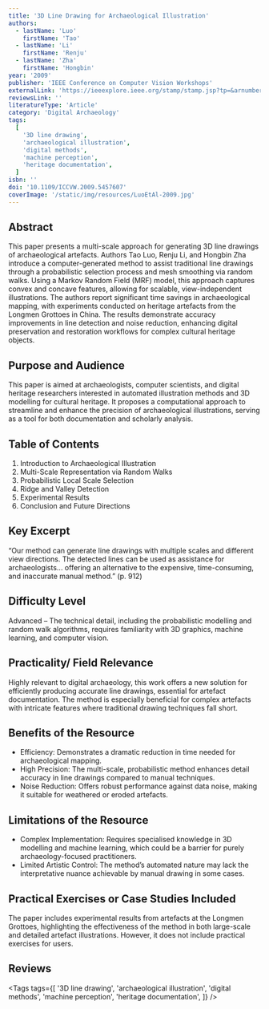 ```yaml
---
title: '3D Line Drawing for Archaeological Illustration'
authors:
  - lastName: 'Luo'
    firstName: 'Tao'
  - lastName: 'Li'
    firstName: 'Renju'
  - lastName: 'Zha'
    firstName: 'Hongbin'
year: '2009'
publisher: 'IEEE Conference on Computer Vision Workshops'
externalLink: 'https://ieeexplore.ieee.org/stamp/stamp.jsp?tp=&arnumber=5457607'
reviewsLink: ''
literatureType: 'Article'
category: 'Digital Archaeology'
tags:
  [
    '3D line drawing',
    'archaeological illustration',
    'digital methods',
    'machine perception',
    'heritage documentation',
  ]
isbn: ''
doi: '10.1109/ICCVW.2009.5457607'
coverImage: '/static/img/resources/LuoEtAl-2009.jpg'
---
```


## Abstract

This paper presents a multi-scale approach for generating 3D line drawings of archaeological artefacts. Authors Tao Luo, Renju Li, and Hongbin Zha introduce a computer-generated method to assist traditional line drawings through a probabilistic selection process and mesh smoothing via random walks. Using a Markov Random Field (MRF) model, this approach captures convex and concave features, allowing for scalable, view-independent illustrations. The authors report significant time savings in archaeological mapping, with experiments conducted on heritage artefacts from the Longmen Grottoes in China. The results demonstrate accuracy improvements in line detection and noise reduction, enhancing digital preservation and restoration workflows for complex cultural heritage objects.

## Purpose and Audience

This paper is aimed at archaeologists, computer scientists, and digital heritage researchers interested in automated illustration methods and 3D modelling for cultural heritage. It proposes a computational approach to streamline and enhance the precision of archaeological illustrations, serving as a tool for both documentation and scholarly analysis.

## Table of Contents

1. Introduction to Archaeological Illustration
2. Multi-Scale Representation via Random Walks
3. Probabilistic Local Scale Selection
4. Ridge and Valley Detection
5. Experimental Results
6. Conclusion and Future Directions

## Key Excerpt

“Our method can generate line drawings with multiple scales and different view directions. The detected lines can be used as assistance for archaeologists... offering an alternative to the expensive, time-consuming, and inaccurate manual method.” (p. 912)

## Difficulty Level

Advanced – The technical detail, including the probabilistic modelling and random walk algorithms, requires familiarity with 3D graphics, machine learning, and computer vision.

## Practicality/ Field Relevance

Highly relevant to digital archaeology, this work offers a new solution for efficiently producing accurate line drawings, essential for artefact documentation. The method is especially beneficial for complex artefacts with intricate features where traditional drawing techniques fall short.

## Benefits of the Resource

- Efficiency: Demonstrates a dramatic reduction in time needed for archaeological mapping.
- High Precision: The multi-scale, probabilistic method enhances detail accuracy in line drawings compared to manual techniques.
- Noise Reduction: Offers robust performance against data noise, making it suitable for weathered or eroded artefacts.

## Limitations of the Resource

- Complex Implementation: Requires specialised knowledge in 3D modelling and machine learning, which could be a barrier for purely archaeology-focused practitioners.
- Limited Artistic Control: The method’s automated nature may lack the interpretative nuance achievable by manual drawing in some cases.

## Practical Exercises or Case Studies Included

The paper includes experimental results from artefacts at the Longmen Grottoes, highlighting the effectiveness of the method in both large-scale and detailed artefact illustrations. However, it does not include practical exercises for users.

## Reviews

<Tags
  tags={[
    '3D line drawing',
    'archaeological illustration',
    'digital methods',
    'machine perception',
    'heritage documentation',
  ]}
/>
